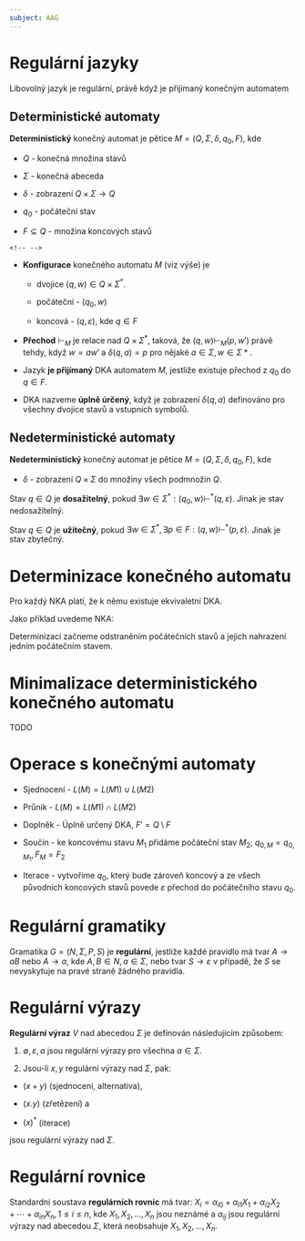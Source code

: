 ```yaml
---
subject: AAG
---
```


# Regulární jazyky

Libovolný jazyk je regulární, právě když je přijímaný konečným automatem

## Deterministické automaty

**Deterministický** konečný automat je pětice
$M=(Q,\Sigma,\delta,q_0,F)$, kde

-   $Q$ - konečná množina stavů

-   $\Sigma$ - konečná abeceda

-   $\delta$ - zobrazení $Q\times\Sigma \to Q$

-   $q_0$ - počáteční stav

-   $F\subseteq Q$ - množina koncových stavů

```{=html}
<!-- -->
```
-   **Konfigurace** konečného automatu $M$ (viz výše) je

    -   dvojice $(q,w)\in Q\times \Sigma^{*}$.

    -   počáteční - $(q_0,w)$

    -   koncová - $(q,\varepsilon)$, kde $q\in F$

-   **Přechod** $\vdash_M$ je relace nad $Q\times\Sigma^{*}$, taková, že
    $(q, w) \vdash_M (p, w')$ právě tehdy, když $w = aw'$ a
    $\delta(q, a) = p$ pro nějaké $a\in\Sigma,w \in \Sigma{*}.$

-   Jazyk **je přijímaný** DKA automatem $M$, jestliže existuje přechod
    z $q_0$ do $q\in F$.

-   DKA nazveme **úplně úrčený**, když je zobrazení $\delta(q,a)$
    definováno pro všechny dvojice stavů a vstupních symbolů.

## Nedeterministické automaty

**Nedeterministický** konečný automat je pětice
$M=(Q,\Sigma,\delta,q_0,F)$, kde

-   $\delta$ - zobrazení $Q\times\Sigma$ do množiny všech podmnožin $Q$.

Stav $q\in Q$ je **dosažitelný**, pokud
$\exists w\in\Sigma^{*}: (q_0,w)\vdash^{*}(q,\varepsilon)$. Jinak je
stav nedosažitelný.

Stav $q\in Q$ je **užitečný**, pokud
$\exists w\in\Sigma^{*},\exists p\in F: (q,w)\vdash^{*}(p,\varepsilon)$.
Jinak je stav zbytečný.

# Determinizace konečného automatu

Pro každý NKA platí, že k němu existuje ekvivaletní DKA.

Jako příklad uvedeme NKA:

Determinizaci začneme odstraněním počátečních stavů a jejich nahrazení
jedním počátečním stavem.

# Minimalizace deterministického konečného automatu

TODO

# Operace s konečnými automaty

-   Sjednocení - $L(M) = L(M1) \cup L(M2)$

-   Průnik - $L(M) = L(M1) \cap L(M2)$

-   Doplněk - Úplně určený DKA, $F'=Q\setminus F$

-   Součin - ke koncovému stavu $M_1$ přidáme počáteční stav $M_2$;
    $q_{0,M}=q_{0,M_1}, F_M=F_2$

-   Iterace - vytvoříme $q_0$, který bude zároveň koncový a ze všech
    původních koncových stavů povede $\varepsilon$ přechod do
    počátečního stavu $q_0$.

# Regulární gramatiky

Gramatika $G=(N,\Sigma,P,S)$ je **regulární**, jestliže každé pravidlo
má tvar $A \to aB$ nebo $A \to a$, kde $A, B \in N, a \in \Sigma$, nebo
tvar $S \to \varepsilon$ v případě, že $S$ se nevyskytuje na pravé
straně žádného pravidla.

# Regulární výrazy

**Regulární výraz** $V$ nad abecedou $\Sigma$ je definován následujícím
způsobem:

1.  $\emptyset, \varepsilon, a$ jsou regulární výrazy pro všechna
    $a \in\Sigma$.

2.  Jsou-li $x, y$ regulární výrazy nad $\Sigma$, pak:

-   $(x + y)$ (sjednocení, alternativa),

-   $(x.y)$ (zřetězení) a

-   $(x)^*$ (iterace)

jsou regulární výrazy nad $\Sigma$.

# Regulární rovnice

Standardní soustava **regulárních rovnic** má tvar:
$X_i = \alpha_{i0} + \alpha_{i1}X_1 + \alpha_{i2}X_2 + \cdots + \alpha_{in}X_n, 1 \leq i \leq n$,
kde $X_1, X_2, \dots , X_n$ jsou neznámé a $\alpha_{ij}$ jsou regulární
výrazy nad abecedou $\Sigma$, která neobsahuje $X_1, X_2, \dots , X_n$.
